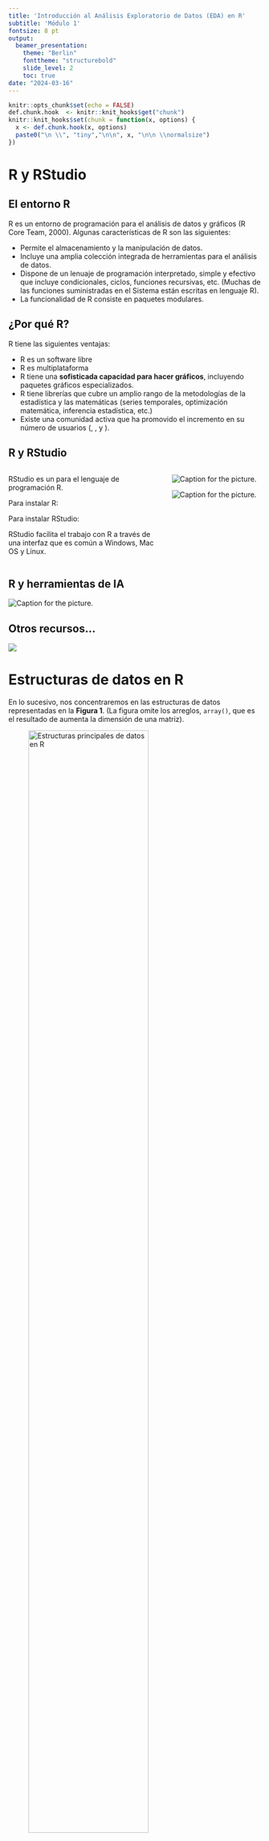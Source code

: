 ```yaml
---
title: 'Introducción al Análisis Exploratorio de Datos (EDA) en R'
subtitle: 'Módulo 1'
fontsize: 8 pt
output:
  beamer_presentation:
    theme: "Berlin"
    fonttheme: "structurebold"
    slide_level: 2
    toc: true
date: "2024-03-16"
---
```


```r
knitr::opts_chunk$set(echo = FALSE)
def.chunk.hook  <- knitr::knit_hooks$get("chunk")
knitr::knit_hooks$set(chunk = function(x, options) {
  x <- def.chunk.hook(x, options)
  paste0("\n \\", "tiny","\n\n", x, "\n\n \\normalsize")
})
```


# R y RStudio

## El entorno R

R es un entorno de programación para el análisis de datos y gráficos (R Core Team, 2000). Algunas características de R son las siguientes:

-   Permite el almacenamiento y la manipulación de datos.
-   Incluye una amplia colección integrada de herramientas para el análisis de datos.
-   Dispone de un lenuaje de programación interpretado, simple y efectivo que incluye condicionales, ciclos, funciones recursivas, etc. (Muchas de las funciones suministradas en el Sistema están escritas en lenguaje R).
-   La funcionalidad de R consiste en paquetes modulares.

## ¿Por qué R?

R tiene las siguientes ventajas:

-   R es un software libre
-   R es multiplataforma
-   R tiene una **sofisticada capacidad para hacer gráficos**, incluyendo paquetes gráficos especializados.
-   R tiene librerías que cubre un amplio rango de la metodologías de la estadística y las matemáticas (series temporales, optimización matemática, inferencia estadística, etc.)
-   Existe una comunidad activa que ha promovido el incremento en su número de usuarios ([\textcolor{cyan}{The R Project}](https://www.r-project.org/), [\textcolor{cyan}{R Contributor Site}](https://contributor.r-project.org/slack), [\textcolor{cyan}{RStudio Community}](https://community.rstudio.com/) y [\textcolor{cyan}{R Bloggers}](http://www.r-bloggers.com)).

## R y RStudio

::: columns
::: {.column width="50%"}

\bigskip

RStudio es un \textbf{IDE (Integrated Development Environment)} para el lenguaje de programación R.

\bigskip

Para instalar R: \textcolor{cyan}{https://cran.r-project.org/}

\bigskip

Para instalar RStudio: \textcolor{cyan}{http://www.rstudio.com/download}

\bigskip

RStudio facilita el trabajo con R a través de una interfaz que es común a Windows, Mac OS y Linux.
:::

::: {.column width="25%"}

![Caption for the picture.](Figuras/R.jpg)\

\bigskip

\bigskip

![Caption for the picture.](Figuras/RStudio.png)\
:::
:::

## R y herramientas de IA

![Caption for the picture.](Figuras/IA.png)\

## Otros recursos...
![](Figuras/OtrosRecursos.png)\


# Estructuras de datos en R

En lo sucesivo, nos concentraremos en las estructuras de datos representadas en la **Figura 1**. (La figura omite los arreglos, `array()`, que es el resultado de aumenta la dimensión de una matriz).

![Estructuras principales de datos en R](Figuras/Estructures.png){width="75%"}



## Tipos de vectores

::: columns
::: {.column width="60%"}

\bigskip

\bigskip

La función `class()` permite recuperar alguna de las siguientes clases

-   Cadena de caracteres
-   Numérico (*double*)
-   Entera
-   Lógico
:::
  
::: {.column width="40%"}
![Clases de vectores](Figuras/Clases.png)
:::
:::
  
## Vectores
  
::: columns
::: {.column width="60%"}
El **operador de asignación** `<-` es usado para asignar un nombre al objeto. Para definir vectores:
  
```r
v1 <- c("a", "b", "c")
v1
```

Para seleccionar el elemento $i$:
  
```r
v1[3]
```

Recuerde que

-   `length()`muestra la longitud
-   `typeof()`muestra el tipo de vector
-   `names()` nombra los elementos
-   R usa **ejecución por elementos**
:::
  
::: {.column width="40%"}
![Ejemplos de ejecución por elementos](Figuras/Vectores.png)
:::
:::
  
  
  
## Matrices
  
::: columns
::: {.column width="60%"}
Una matriz se define usando `matrix()`. El parámetro `byrow` determina si las entradas son completadas por filas (`TRUE`) o columnas (`FALSE`). Así

```r
m1 <- matrix(c(1,2,3,5), nrow = 2, ncol = 2, byrow = T)
m1
```

Las entradas son seleccionadas con `[i, j]`:
  
```r
m1[2,2] # Fila 2 y columna 2
m1[2,]  # Fila 2
m1[ ,2] # Columna 2
```

:::
  
::: {.column width="40%"}
![Uso de índices en matrices](Figuras/Matrices.png)

:::
:::

**Funciones importantes:** `rbind` (permite agregar filas), `cbind` (permite agregar columnas, `dim` (proporciona las dimensiones), `diag` extrae elementos de la diagonal, `nrow` y `ncol()` (proporciona el no. de filas y columnas, respectivamente)

## Nota: operaciones con matrices
  
::: columns
::: {.column width="50%"}

\bigskip

\bigskip

A diferencia de la ejecución por elemento `a*b`, el producto de matrices se obtiene de

```r
m1 %*% t(m1) # m1 por su traspuesta
```

La **Figura 5** muestra otras operaciones útiles usando matrices.

:::
  
::: {.column width="50%"}
![Operaciones con matrices](Tablas/Operaciones_matrices.png)
:::
:::
  
## Data frames
  
Los data frames son estructuras rectangulares de datos que pueden contener objetos de diferente tipo (cadena, numéricos, lógicos, etc.). Creamos un data frame con tres columnas (*id*, *sexo* y *edad*):
  
```r
id = 1:4
sexo = factor(c("male", "male", "female", "female"))
edad = c(15, 26, 43, 56)
df = data.frame(id, sexo, edad)
df
```

Al igual que una matriz, se seleccionan sus entradas usando `[i,j]`. También:
  
  
```r
df$edad              # seleccionar variable edad
df$edad[1]           # primer elemento de edad
df[c("id", "edad")]  # seleccionar las variables id y edad
```

Para verificar los nombres de las variables usamos `colnames()`. 

## Listas

::: columns
::: {.column width="50%"}
Las listas son estructuras heterogéneas de datos. Aunque son estructuras unidimensionales, las listas permiten almacenar objetos de distinta clase (vectores, matrices, data frames, otras listas). Así:
  
  
```r
lista <- list(vector1 = v1, 
              matriz = m1, dataframe = df)
lista
```


:::
  
::: {.column width="50%"}

\bigskip

\bigskip

![Uso de índices en listas](Figuras/Listas.png)
:::
:::

## Indexando listas

![ ](Figuras/Indexando.png)



# Condicionales y funciones  
  
## Condicionales
  
::: columns
::: {.column width="50%"}

\bigskip

\bigskip

Usando condicionales, una operación es ejecutada si la condición se cumple (`TRUE`); de otro modo (`ELSE`), establece la operación que es ejecutada si la condición no se cumple (`FALSE`). La estructura general es la siguiente:
  
  
```r
if (condition) {
  # Ejecutado cuando la condición es verdadera
} else {
  # Ejecutado cuando la condición es falsa
}
```


:::
  
::: {.column width="50%"}
![Descripción de operadores](Tablas/Operadores.png)
:::
:::
  
## Funciones
  
En general, la estructura de una función es la siguiente:

```r
function(arg_1 = x1, arg_2 = x2, ..., arg_n = xn)
```

A partir de `function()`, se pueden crear funciones con base en la siguiente estructura:
  
```r
my_function = function(args){
  #statement
  #statement
  #statemente
  return(y)
}
```

Cuando se usan funciones definidas en una librería, se pueden conocer los detalles de los argumentos y la salida de la funciones con los comandos `??`y `help()`. 

## Ejercicio 

\begin{enumerate}

\item{Usando la base de datos \textit{cars}, cree un vector que contenga los valores de la variable \textit{speed}. Calcule la media y la desviación estándar sobre el vector (funciones `mean()` y `sd()`).}

\item{Crear una función que, si la entrada es un vector numérico, la salida sea la media, la desviación estándar, la mediana, el percentil 25 y 75. (Para la salida use una lista). }

\end{enumerate}


# Recursos alternativos

- La librería `swirl` proporciona un tutorial sobre elementos básicos en R

```r
install.packages(“swirl”)
library (swirl)
swirl()

# Para cerrar el tutorial:
bye()
```



- Data wrangling with dplyr and tidyr (Cheat Sheet): [\textcolor{cyan}{Recurso 1.2}](https://github.com/sergiobarona03/Curso_EDA_2024_I/blob/main/Recursos%20alternativos/M%C3%B3dulo%201/Recurso12.pdf)

- Visualización de datos usando ggplot2 (Guía Rápida): [\textcolor{cyan}{Recurso 1.3}](https://github.com/sergiobarona03/Curso_EDA_2024_I/blob/main/Recursos%20alternativos/M%C3%B3dulo%201/Recurso13.pdf)

- Factors with forcats (Cheat Sheet): [\textcolor{cyan}{Recurso 1.4}](https://github.com/sergiobarona03/Curso_EDA_2024_I/blob/main/Recursos%20alternativos/M%C3%B3dulo%201/Recurso14.pdf)
  
  \end{itemize}
  
# Bibliografía de consulta
  
\begin{itemize}

\item{Grolemund, G. (2014). Hands-On Programming with R. O’Reilly Media: Sebastopol, CA.}

\item{Schutt, R. \& O’Neil, C. (2014). Doing Data Science. O’Reilly Media: Sebastopol, CA.}
  
\item{Wickham \& Grolemund, G. (2016). R for Data Science: Import, Tidy, Transform, Visualize, and Model Data. O’Reilly Media: Sebastopol, CA.}
  
\end{itemize}
  
